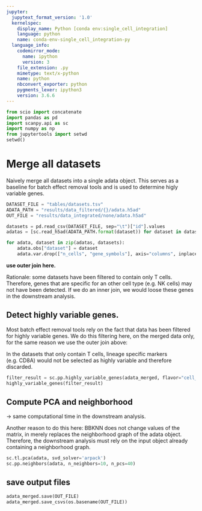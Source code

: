 ```yaml
---
jupyter:
  jupytext_format_version: '1.0'
  kernelspec:
    display_name: Python [conda env:single_cell_integration]
    language: python
    name: conda-env-single_cell_integration-py
  language_info:
    codemirror_mode:
      name: ipython
      version: 3
    file_extension: .py
    mimetype: text/x-python
    name: python
    nbconvert_exporter: python
    pygments_lexer: ipython3
    version: 3.6.6
---
```


```python
from scio import concatenate
import pandas as pd
import scanpy.api as sc
import numpy as np
from jupytertools import setwd
setwd()
```

# Merge all datasets
Naively merge all datasets into a single adata object. 
This serves as a baseline for batch effect removal tools and is used to determine higly variable genes. 



```python
DATASET_FILE = "tables/datasets.tsv"
ADATA_PATH = "results/data_filtered/{}/adata.h5ad"
OUT_FILE = "results/data_integrated/none/adata.h5ad"
```

```python
datasets = pd.read_csv(DATASET_FILE, sep="\t")["id"].values
adatas = [sc.read_h5ad(ADATA_PATH.format(dataset)) for dataset in datasets]
```

```python
for adata, dataset in zip(adatas, datasets):
    adata.obs["dataset"] = dataset
    adata.var.drop(["n_cells", "gene_symbols"], axis="columns", inplace=True, errors="ignore")
```

**use outer join here.**

Rationale: some datasets have been filtered to contain only T cells. Therefore, genes that are specific for an other cell type (e.g. NK cells) may not have been detected. If we do an inner join, we would loose these genes in the downstream analysis. 


## Detect highly variable genes. 
Most batch effect removal tools rely on the fact that data has been
filtered for highly variable genes. We do this filtering here, on the merged data only, 
for the same reason we use the outer join above: 

In the datasets that only contain T cells, lineage specific markers (e.g. CD8A) would 
not be selected as highly variable and therefore discarded. 

```python
filter_result = sc.pp.highly_variable_genes(adata_merged, flavor="cell_ranger")
highly_variable_genes(filter_result)
```

## Compute PCA and neighborhood
-> same computational time in the downstream analysis. 

Another reason to do this here: 
BBKNN does not change values of the matrix, in merely replaces the neighborhood graph 
of the adata object. Therefore, the downstream analysis must rely 
on the input object already containing a neighborhood graph. 

```python
sc.tl.pca(adata, svd_solver='arpack')
sc.pp.neighbors(adata, n_neighbors=10, n_pcs=40)
```

## save output files

```python
adata_merged.save(OUT_FILE)
adata_merged.save_csvs(os.basename(OUT_FILE))
```

